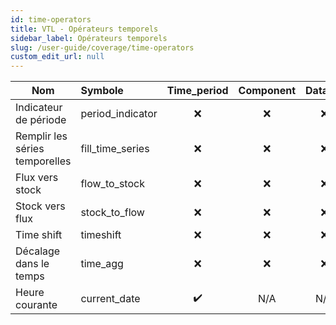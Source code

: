 ```yaml
---
id: time-operators
title: VTL - Opérateurs temporels
sidebar_label: Opérateurs temporels
slug: /user-guide/coverage/time-operators
custom_edit_url: null
---
```


| Nom                            | Symbole          |    Time_period     | Component | Dataset |
| ------------------------------ | :--------------- | :----------------: | :-------: | :-----: |
| Indicateur de période          | period_indicator |        :x:         |    :x:    |   :x:   |
| Remplir les séries temporelles | fill_time_series |        :x:         |    :x:    |   :x:   |
| Flux vers stock                | flow_to_stock    |        :x:         |    :x:    |   :x:   |
| Stock vers flux                | stock_to_flow    |        :x:         |    :x:    |   :x:   |
| Time shift                     | timeshift        |        :x:         |    :x:    |   :x:   |
| Décalage dans le temps         | time_agg         |        :x:         |    :x:    |   :x:   |
| Heure courante                 | current_date     | :heavy_check_mark: |    N/A    |   N/A   |
